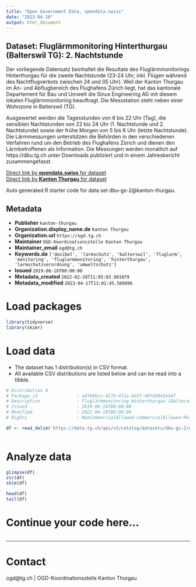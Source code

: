 ```yaml
---
title: "Open Government Data, opendata.swiss"
date: "2023-04-18"
output: html_document
---
```


## Dataset: Fluglärmmonitoring Hinterthurgau (Balterswil TG): 2. Nachtstunde

Der vorliegende Datensatz beinhaltet die Resultate des Fluglärmmonitorings Hinterthurgau für die zweite Nachtstunde (23-24 Uhr, inkl. Flügen während des Nachtflugverbots zwischen 24 und 05 Uhr). Weil der Kanton Thurgau im An- und Abflugbereich des Flughafens Zürich liegt, hat das kantonale Departement für Bau und Umwelt die Sinus Engineering AG mit diesem lokalen Fluglärmmonitoring beauftragt. Die Messstation steht neben einer Wohnzone in Balterswil (TG).

Ausgewertet werden die Tagesstunden von 6 bis 22 Uhr (Tag), die sensiblen Nachtstunden von 22 bis 24 Uhr (1. Nachtstunde und 2. Nachtstunde) sowie der frühe Morgen von 5 bis 6 Uhr (letzte Nachtstunde). Die Lärmmessungen unterstützen die Behörden in den verschiedenen Verfahren rund um den Betrieb des Flughafens Zürich und dienen den Lärmbetroffenen als Information. Die Messungen werden monatlich auf https://dbu.tg.ch unter Downloads publiziert und in einem Jahresbericht zusammengefasst.

[Direct link by **opendata.swiss** for dataset](https://opendata.swiss/de/dataset/fluglarmmonitoring-hinterthurgau-balterswil-tg-2-nachtstunde)<br>
[Direct link by **Kanton Thurgau** for dataset](https://data.tg.ch/explore/dataset/dbu-gs-2/)

Auto generated R starter code for data set dbu-gs-2@kanton-thurgau.

## Metadata

- **Publisher** `kanton-thurgau`
- **Organization.display_name.de** `Kanton Thurgau`
- **Organization.url** `https://ogd.tg.ch`
- **Maintainer** `OGD-Koordinationsstelle Kanton Thurgau`
- **Maintainer_email** `ogd@tg.ch`
- **Keywords.de** `['dezibel', 'larmschutz', 'balterswil', 'fluglarm', 'monitoring', 'fluglarmmonitoring', 'hinterthurgau', 'larmschutzverordnung', 'umweltschutz']`
- **Issued** `2019-06-16T00:00:00`
- **Metadata_created** `2022-02-28T11:05:03.991079`
- **Metadata_modified** `2023-04-17T11:01:45.580896`


# Load packages

```r

library(tidyverse)
library(skimr)

```

# Load data

-   The dataset has 1 distribution(s) in CSV format.
-   All available CSV distributions are listed below and can be read into a tibble.

```r

# Distribution 0
# Package_id               : a9f04bcc-d176-471a-8e5f-98fd3043ed4f
# Description              : Fluglärmmonitoring Hinterthurgau (Balterswil TG): 2. Nachtstunde (csv)
# Issued                   : 2019-06-16T00:00:00
# Modified                 : 2022-04-19T00:00:00
# Rights                   : NonCommercialAllowed-CommercialAllowed-ReferenceRequired

df <- read_delim('https://data.tg.ch/api/v2/catalog/datasets/dbu-gs-2/exports/csv')



```

# Analyze data

```r

glimpse(df)
str(df)
skim(df)

head(df)
tail(df)

```

# Continue your code here...

```r

```

------------------------------------------------------------------------

# Contact

ogd@tg.ch | OGD-Koordinationsstelle Kanton Thurgau
